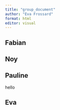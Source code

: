 ```yaml
---
title: "group_document"
author: "Eva Frossard"
format: html
editor: visual
---
```


## Fabian

## Noy

## Pauline

hello

## Eva
